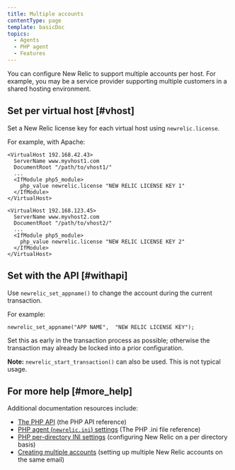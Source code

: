 ```yaml
---
title: Multiple accounts
contentType: page
template: basicDoc
topics:
  - Agents
  - PHP agent
  - Features
---
```


You can configure New Relic to support multiple accounts per host. For example, you may be a service provider supporting multiple customers in a shared hosting environment.

## Set per virtual host [#vhost]

Set a New Relic license key for each virtual host using `newrelic.license`.

For example, with Apache:

```
<VirtualHost 192.168.42.43>
  ServerName www.myvhost1.com
  DocumentRoot "/path/to/vhost1/"
  ...
  <IfModule php5_module>
    php_value newrelic.license "NEW RELIC LICENSE KEY 1"
  </IfModule>
</VirtualHost>

<VirtualHost 192.168.123.45>
  ServerName www.myvhost2.com
  DocumentRoot "/path/to/vhost2/"
  ...
  <IfModule php5_module>
    php_value newrelic.license "NEW RELIC LICENSE KEY 2"
  </IfModule>
</VirtualHost>
```

## Set with the API [#withapi]

Use `newrelic_set_appname()` to change the account during the current transaction.

For example:

```
newrelic_set_appname("APP NAME",  "NEW RELIC LICENSE KEY");
```

Set this as early in the transaction process as possible; otherwise the transaction may already be locked into a prior configuration.

**Note:** `newrelic_start_transaction()` can also be used. This is not typical usage.

## For more help [#more_help]

Additional documentation resources include:

* [The PHP API](/docs/php/the-php-api) (the PHP API reference)
* [PHP agent (`newrelic.ini`) settings](/docs/php/php-agent-phpini-settings) (The PHP .ini file reference)
* [PHP per-directory INI settings](/docs/php/per-directory-settings) (configuring New Relic on a per directory basis)
* [Creating multiple accounts](/docs/subscriptions/creating-multiple-accounts) (setting up multiple New Relic accounts on the same email)
